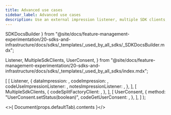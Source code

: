 ```yaml
---
title: Advanced use cases
sidebar_label: Advanced use cases
description: Use an external impression listener, multiple SDK clients, user consent, and certificate pinning.
---
```


  SDKDocsBuilder
} from "@site/docs/feature-management-experimentation/20-sdks-and-infrastructure/docs/sdks/_templates/_used_by_all_sdks/_SDKDocsBuilder.mdx";

  Listener,
  MultipleSdkClients,
  UserConsent,
} from "@site/docs/feature-management-experimentation/20-sdks-and-infrastructure/docs/sdks/_templates/_used_by_all_sdks/index.mdx";




  [
    [ 
      Listener, 
      { 
        dataImpression:            <DataImpression />,
        codeImpression:            <Impression defaultTab={t} />,
        codeUseImpressionListener: <UseImpressionListener defaultTab={t} />,
        notesImpressionListener:   <NotesImpressionListener />,
      }, 
    ],
    [ 
      MultipleSdkClients, 
      {
        codeSplitFactoryClient: <SplitFactoryClient defaultTab={t} />,
      },
    ],
    [
      UserConsent,
      {
        method:             "UserConsent.setStatus(boolean)",
        codeGetUserConsent: <GetUserConsent defaultTab={t} />,
      },
    ],
  ]
);

<>{ Document(props.defaultTab).contents }</>
